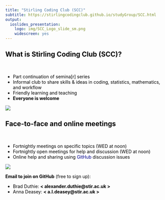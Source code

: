 ```yaml
---
title: "Stirling Coding Club (SCC)"
subtitle: https://stirlingcodingclub.github.io/studyGroup/SCC.html
output:
  ioslides_presentation:
    logo: img/SCC_Logo_slide_sm.png
    widescreen: yes
---
```


<style type="text/css">
body p {
  color: #000000;
}
ul {
  color: black;
}
ol {
  color: black;
}
a {
    color: darkblue;
    text-decoration: none
}
.fifty {
   font-size: 50%;
   }
.seventy {
   font-size: 70%;
   }
slides > slide.backdrop {
  background: none !important;
  background-color: white !important;
}
slides > slide.title-slide hgroup h1 {
  color: black;
}
slides > slide.title-slide p {
  color: black;
}
slides > slide.light > hgroup h2 {
  color: black;
}
slides > slide.light > hgroup h1 {
  color: black;
}
ul {
  color: black;
}
ol {
  color: black;
}
p {
  color: black
}
h1, h2, h3, h4, h5, h6, h7, h8, p {
    color: black;
}
.checkbox-inline, .radio-inline {
    margin-right: 90px;
}
.forceBreak { -webkit-column-break-after: always; break-after: column; }
</style>

## What is Stirling Coding Club (SCC)?

<br>

<div class="columns-2">

- Part continuation of semina[r] series
- Informal club to share skills & ideas in coding, statistics, mathematics, and workflow
- Friendly learning and teaching 
- **Everyone is welcome**

<p class="forceBreak"></p>

![](img/SCC_Logo_slide_sm.png)

</div>

## Face-to-face and online meetings

<br> 

<div class="columns-2">

- Fortnightly meetings on specific topics (WED at noon)
- Fortnightly open meetings for help and discussion (WED at noon)
- Online help and sharing using [GitHub](https://github.com/StirlingCodingClub) discussion issues

<p class="forceBreak"></p>

![](img/SCC_Logo_slide_sm.png)

</div>


**Email to join on GitHub** (free to sign up):

- Brad Duthie: **< alexander.duthie@stir.ac.uk >** 
- Anna Deasey: **< a.l.deasey@stir.ac.uk >**

